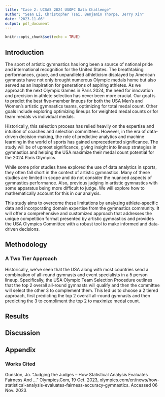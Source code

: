 ```yaml
---
title: "Case 2: UCSAS 2024 USOPC Data Challenge"
author: "Sean Li, Christopher Tsai, Benjamin Thorpe, Jerry Xin"
date: "2023-11-06"
output: pdf_document
---
```


```r
knitr::opts_chunk$set(echo = TRUE)
```

## Introduction

The sport of artistic gymnastics has long been a source of national pride and international recognition for the United States. The breathtaking performances, grace, and unparalleled athleticism displayed by American gymnasts have not only brought numerous Olympic medals home but also served as an inspiration for generations of aspiring athletes. As we approach the next Olympic Games in Paris 2024, the need for innovation and precision in athlete selection has never been more crucial. Our goal is to predict the best five-member lineups for both the USA Men's and Women's artistic gymnastics teams, optimizing for total medal count. Other goals include exploring optimizing lineups for weighted medal counts or for team medals vs individual medals.

Historically, this selection process has relied heavily on the expertise and intuition of coaches and selection committees. However, in the era of data-driven decision-making, the role of predictive analytics and machine learning in the world of sports has gained unprecedented significance. The study will be of upmost significance, giving insight into lineup strategies in gymnastics and helping the USA maximize their medal count potential for the 2024 Paris Olympics. 

While some prior studies have explored the use of data analytics in sports, they often fall short in the context of artistic gymnastics. Many of these studies are limited in scope and do not consider the nuanced aspects of gymnastics performance. Also, previous judging in artistic gymnastics with some apparatus being more difficult to judge. We will explore how to mathematically account for this in our analysis.

This study aims to overcome these limitations by analyzing athlete-specific data and incorporating domain expertise from the gymnastics community. It will offer a comprehensive and customized approach that addresses the unique competition format presented by artistic gymnastics and provides the USA Olympics Committee with a robust tool to make informed and data-driven decisions.


## Methodology

### A Two Tier Approach

Historically, we've seen that the USA along with most countries send a combination of all-round gymnasts and event specialists in a 5 person lineup. Specifically, the USA Olympic Team Selection Procedure outlines that the top 2 overall all-round gymnasts will qualify and then the committee will select the other 3 to complement them. This led us to choose a 2 tiered approach, first predicting the top 2 overall all-round gymnasts and then predicting the 3 to compliment the top 2 to maximize medal count. 

## Results 

## Discussion

## Appendix

### Works Cited
Gunston, Jo. “Judging the Judges – How Statistical Analysis Evaluates Fairness And ...” Olympics.Com, 19 Oct. 2023, olympics.com/en/news/how-statistical-analysis-evaluates-fairness-accuracy-gymnastics. Accessed 06 Nov. 2023.

